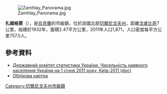 {{no footnotes|time=2015-09-15T01:42:56+00:00}}
[[Image:Zamhlay_Panorama.jpg|right]]

{{coord|51|48|52|N|31|9|42|E|scale:30000|display=title}}

'''扎姆格萊'''（{{lang-uk|Замглай}}），是[[烏克蘭|烏克蘭]]的市級鎮，位於該國北部[[切爾尼戈夫州|切爾尼戈夫州]]，距離[[戈盧比奇|戈盧比奇]]7公里，始建於1932年，面積2.47平方公里，2011年人口1,871，人口密度每平方公里757.5人。

==參考資料==
*[https://web.archive.org/web/20121010205321/http://stat6.stat.lviv.ua/PXWEB2007/ukr/publ/2011/chnas.zip Державний комітет статистики України. Чисельність наявного населення України на 1 січня 2011 року, Київ-2011 (doc)]
* [http://gska2.rada.gov.ua/pls/z7502/A005?rdat1=19.07.2008&rf7571=40934 Облікова картка]{{dead link|date=2018年3月 |bot=InternetArchiveBot |fix-attempted=yes }}

{{DEFAULTSORT:Замглай}}
[[Category:切爾尼戈夫州市級鎮|Category:切爾尼戈夫州市級鎮]]


{{Chernihiv-geo-stub}}
